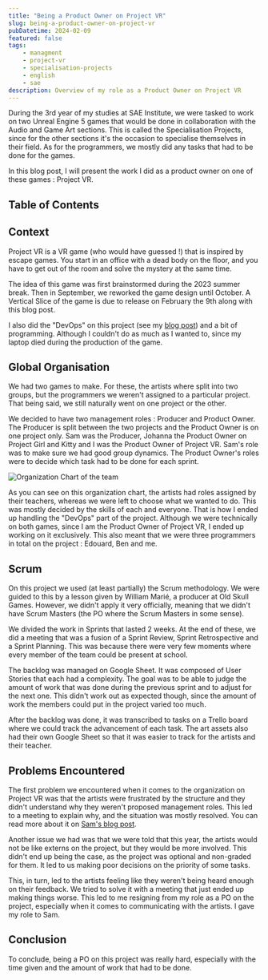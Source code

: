 ```yaml
---
title: "Being a Product Owner on Project VR"
slug: being-a-product-owner-on-project-vr
pubDatetime: 2024-02-09
featured: false
tags:
    - managment
    - project-vr
    - specialisation-projects
    - english
    - sae
description: Overview of my role as a Product Owner on Project VR
---
```


During the 3rd year of my studies at SAE Institute, we were tasked to work on two Unreal Engine 5 games that would be done in collaboration with the Audio and Game Art sections.
This is called the Specialisation Projects, since for the other sections it's the occasion to specialise themselves in their field.
As for the programmers, we mostly did any tasks that had to be done for the games.

In this blog post, I will present the work I did as a product owner on one of these games : Project VR.

## Table of Contents

## Context

Project VR is a VR game (who would have guessed !) that is inspired by escape games.
You start in an office with a dead body on the floor, and you have to get out of the room and solve the mystery at the same time.

The idea of this game was first brainstormed during the 2023 summer break.
Then in September, we reworked the game design until October.
A Vertical Slice of the game is due to release on February the 9th along with this blog post.

I also did the "DevOps" on this project (see my [blog post](../devops-in-specialisation-projects)) and a bit of programming.
Although I couldn't do as much as I wanted to, since my laptop died during the production of the game.

## Global Organisation

We had two games to make.
For these, the artists where split into two groups, but the programmers we weren't assigned to a particular project.
That being said, we still naturally went on one project or the other.

We decided to have two management roles : Producer and Product Owner.
The Producer is split between the two projects and the Product Owner is on one project only.
Sam was the Producer, Johanna the Product Owner on Project Girl and Kitty and I was the Product Owner of Project VR.
Sam's role was to make sure we had good group dynamics.
The Product Owner's roles were to decide which task had to be done for each sprint.

![Organization Chart of the team](/src/assets/images/product-owner-project-vr/organigramme.jpg)

As you can see on this organization chart, the artists had roles assigned by their teachers, whereas we were left to choose what we wanted to do.
This was mostly decided by the skills of each and everyone.
That is how I ended up handling the "DevOps" part of the project.
Although we were technically on both games, since I am the Product Owner of Project VR, I ended up working on it exclusively.
This also meant that we were three programmers in total on the project : Edouard, Ben and me.

## Scrum

On this project we used (at least partially) the Scrum methodology.
We were guided to this by a lesson given by William Marié, a producer at Old Skull Games.
However, we didn't apply it very officially, meaning that we didn't have Scrum Masters (the PO where the Scrum Masters in some sense).

We divided the work in Sprints that lasted 2 weeks.
At the end of these, we did a meeting that was a fusion of a Sprint Review, Sprint Retrospective and a Sprint Planning.
This was because there were very few moments where every member of the team could be present at school.

The backlog was managed on Google Sheet.
It was composed of User Stories that each had a complexity.
The goal was to be able to judge the amount of work that was done during the previous sprint and to adjust for the next one.
This didn't work out as expected though, since the amount of work the members could put in the project varied too much.

After the backlog was done, it was transcribed to tasks on a Trello board where we could track the advancement of each task.
The art assets also had their own Google Sheet so that it was easier to track for the artists and their teacher.

## Problems Encountered

The first problem we encountered when it comes to the organization on Project VR was that the artists were frustrated by the structure and they didn't understand why they weren't proposed management roles.
This led to a meeting to explain why, and the situation was mostly resolved.
You can read more about it on [Sam's blog post](https://sstyles93.github.io/blog/posts/ProjectProducing/).

Another issue we had was that we were told that this year, the artists would not be like externs on the project, but they would be more involved.
This didn't end up being the case, as the project was optional and non-graded for them.
It led to us making poor decisions on the priority of some tasks.

This, in turn, led to the artists feeling like they weren't being heard enough on their feedback.
We tried to solve it with a meeting that just ended up making things worse.
This led to me resigning from my role as a PO on the project, especially when it comes to communicating with the artists.
I gave my role to Sam.

## Conclusion

To conclude, being a PO on this project was really hard, especially with the time given and the amount of work that had to be done.
